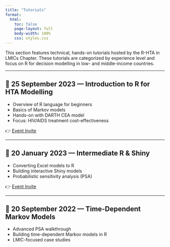 ```yaml
---
title: "Tutorials"
format:
  html:
    toc: false
    page-layout: full
    body-width: 100% 
    css: styles.css
---
```


This section features technical, hands-on tutorials hosted by the R-HTA in LMICs Chapter. These tutorials are categorized by experience level and focus on R for decision modelling in low- and middle-income countries.

------------------------------------------------------------------------

## 📅 25 September 2023 — Introduction to R for HTA Modelling

-   Overview of R language for beginners\
-   Basics of Markov models\
-   Hands-on with DARTH CEA model\
-   Focus: HIV/AIDS treatment cost-effectiveness

👉 [Event Invite](https://www.eventbrite.com/e/introduction-to-r-for-hta-modelling-tickets-713568642017?aff=oddtdtcreator)

------------------------------------------------------------------------

## 📅 20 January 2023 — Intermediate R & Shiny

-   Converting Excel models to R\
-   Building interactive Shiny models\
-   Probabilistic sensitivity analysis (PSA)

👉 [Event Invite](https://www.eventbrite.co.uk/e/intermediate-r-for-hta-modelling-tickets-400785168227)

------------------------------------------------------------------------

## 📅 20 September 2022 — Time-Dependent Markov Models

-   Advanced PSA walkthrough\
-   Building time-dependent Markov models in R\
-   LMIC-focused case studies
